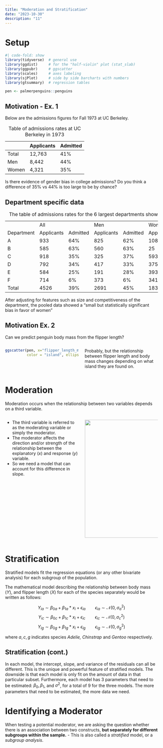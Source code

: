 ```yaml
---
title: "Moderation and Stratification"
date: "2023-10-30"
description: "11"
---
```


# Setup

```r
#| code-fold: show
library(tidyverse)  # general use
library(ggdist)     # for the "half-violin" plot (stat_slab)
library(ggpubr)     # ggscatter
library(scales)     # axes labeling
library(sjPlot)     # side by side barcharts with numbers
library(gtsummary)  # regression tables

pen <- palmerpenguins::penguins
```

## Motivation - Ex. 1 {.smaller}

Below are the admissions figures for Fall 1973 at UC Berkeley.

|       | Applicants | Admitted |
|-------|------------|----------|
| Total | 12,763     | 41%      |
| Men   | 8,442      | 44%      |
| Women | 4,321      | 35%      |

: Table of admissions rates at UC Berkeley in 1973

Is there evidence of gender bias in college admissions? Do you think a difference of 35% vs 44% is too large to be by chance?

## Department specific data {.smaller}

|            |            |          |            |          |            |          |
|------------|------------|----------|------------|----------|------------|----------|
|            | All        |          | Men        |          | Women      |          |
| Department | Applicants | Admitted | Applicants | Admitted | Applicants | Admitted |
| A          | 933        | 64%      | 825        | 62%      | 108        | **82%**  |
| B          | 585        | 63%      | 560        | 63%      | 25         | **68%**  |
| C          | 918        | 35%      | 325        | 37%      | 593        | 34%      |
| D          | 792        | 34%      | 417        | 33%      | 375        | **35%**  |
| E          | 584        | 25%      | 191        | 28%      | 393        | 24%      |
| F          | 714        | 6%       | 373        | 6%       | 341        | **7%**   |
| Total      | 4526       | 39%      | 2691       | 45%      | 1835       | 30%      |

: The table of admissions rates for the 6 largest departments show a different story.

After adjusting for features such as size and competitiveness of the department, the pooled data showed a "small but statistically significant bias in favor of women"

## Motivation Ex. 2

Can we predict penguin body mass from the flipper length?

::: columns
::: {.column width="50%"}
```r
ggscatter(pen, x="flipper_length_mm", y = "body_mass_g", add = "reg.line", 
          color = "island", ellipse = TRUE)
```
:::

::: {.column width="50%"}
Probably, but the relationship between flipper length and body mass changes depending on what island they are found on.
:::
:::

# Moderation {.smaller}

Moderation occurs when the relationship between two variables depends on a third variable.

::: columns
::: {.column width="50%"}
-   The third variable is referred to as the moderating variable or simply the moderator.
-   The moderator affects the direction and/or strength of the relationship between the explanatory ($x$) and response ($y$) variable.
-  So we need a model that can account for this difference in slope. 
:::

::: {.column width="50%"}
[![](https://upload.wikimedia.org/wikipedia/commons/thumb/f/fb/Simpsons_paradox_-_animation.gif/220px-Simpsons_paradox_-_animation.gif){fig-align="center" width="389"}](https://en.wikipedia.org/wiki/Simpson%27s_paradox)
:::
:::

# Stratification {.smaller}

Stratified models fit the regression equations (or any other bivariate analysis) for each subgroup of the population.

The mathematical model describing the relationship between body mass ($Y$), and flipper length ($X$) for each of the species separately would be written as follows:

$$ Y_{ia} \sim \beta_{0a} + \beta_{1a}*x_{i} + \epsilon_{ia} \qquad \epsilon_{ia} \sim \mathcal{N}(0,\sigma^{2}_{a})$$ 
$$ Y_{ic} \sim \beta_{0c} + \beta_{1c}*x_{i} + \epsilon_{ic} \qquad \epsilon_{ic} \sim \mathcal{N}(0,\sigma^{2}_{c}) $$ 
$$ Y_{ig} \sim \beta_{0g} + \beta_{1g}*x_{i} + \epsilon_{ig} \qquad \epsilon_{ig} \sim \mathcal{N}(0,\sigma^{2}_{g}) $$

where $a, c, g$ indicates species *Adelie, Chinstrap* and *Gentoo* respectively.

## Stratification (cont.)

In each model, the intercept, slope, and variance of the residuals can all be different. This is the unique and powerful feature of stratified models. The downside is that each model is only fit on the amount of data in that particular subset. Furthermore, each model has 3 parameters that need to be estimated: $\beta_{0}, \beta_{1}$, and $\sigma^{2}$, for a total of 9 for the three models. The more parameters that need to be estimated, the more data we need.

# Identifying a Moderator

When testing a potential moderator, we are asking the question whether there is an association between two constructs, **but separately for different subgroups within the sample.** - This is also called a *stratified* model, or a *subgroup analysis*.
